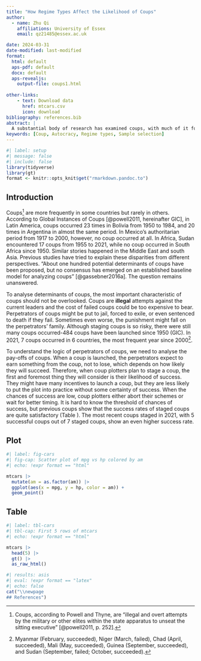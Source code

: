 ```yaml
---
title: "How Regime Types Affect the Likelihood of Coups"
author:
  - name: Zhu Qi
    affiliations: University of Essex
    email: qz21485@essex.ac.uk

date: 2024-03-31
date-modified: last-modified
format:
  html: default
  aps-pdf: default
  docx: default
  aps-revealjs: 
    output-file: coups1.html
  
other-links:
    - text: Download data
      href: mtcars.csv
      icon: download
bibliography: references.bib
abstract: |
  A substantial body of research has examined coups, with much of it focusing on the factors that lead to coup attempts. However, consensus remains elusive regarding why coups are more prevalent in certain countries while less so in others. Previous scholarship exploring the determinants of coup attempts has often overlooked the crucial aspect of coup success. Given the severe consequences of a failed coup, coup plotters are unlikely to proceed unless they perceive a high probability of success. Thus, the outcome of a coup—whether successful or unsuccessful—is not merely incidental but serves as a pivotal determinant of coup attempts. The decision to stage a coup is a self-selected variable contingent upon the anticipated success rate of coups. This study employs a sample selection model (specifically, a two-stage probit model) to elucidate why coups are more common in some autocratic countries but rare in others. I contend that coup attempts are largely shaped by the likelihood of coup success, which, in turn, hinges on the power dynamics between coup perpetrators and incumbents. These power dynamics are influenced by the regime type and their distinct responses to internal and external shocks.
keywords: [Coup, Autocracy, Regime types, Sample selection]
---
```


```r
#| label: setup
#| message: false
#| include: false
library(tidyverse)
library(gt)
format <- knitr::opts_knit$get("rmarkdown.pandoc.to")
```

## Introduction

Coups[^1] are more frequently in some countries but rarely in others.
According to Global Instances of Coups [@powell2011, hereinafter GIC], in Latin America, coups occurred 23 times in Bolivia from 1950 to 1984, and 20 times in Argentina in almost the same period.
In Mexico's authoritarian period from 1917 to 2000, however, no coup occurred at all.
In Africa, Sudan encountered 17 coups from 1955 to 2021, while no coup occurred in South Africa since 1950.
Similar stories happened in the Middle East and south Asia.
Previous studies have tried to explain these disparities from different perspectives.
"About one hundred potential determinants of coups have been proposed, but no consensus has emerged on an established baseline model for analyzing coups" [@gassebner2016a].
The question remains unanswered.

[^1]: Coups, according to Powell and Thyne, are "illegal and overt attempts by the military or other elites within the state apparatus to unseat the sitting executive" [@powell2011, p. 252].

To analyse determinants of coups, the most important characteristic of coups should not be overlooked.
Coups are **illegal** attempts against the current leaders and the cost of failed coups could be too expensive to bear.
Perpetrators of coups might be put to jail, forced to exile, or even sentenced to death if they fail.
Sometimes even worse, the punishment might fall on the perpetrators' family.
Although staging coups is so risky, there were still many coups occurred-484 coups have been launched since 1950 (GIC).
In 2021, 7 coups occurred in 6 countries, the most frequent year since 2000[^2].

[^2]: Myanmar (February, succeeded), Niger (March, failed), Chad (April, succeeded), Mali (May, succeeded), Guinea (September, succeeded), and Sudan (September, failed; October, succeeded).

To understand the logic of perpetrators of coups, we need to analyse the pay-offs of coups.
When a coup is launched, the perpetrators expect to earn something from the coup, not to lose, which depends on how likely they will succeed.
Therefore, when coup plotters plan to stage a coup, the first and foremost thing they will consider is their likelihood of success.
They might have many incentives to launch a coup, but they are less likely to put the plot into practice without some certainty of success.
When the chances of success are low, coup plotters either abort their schemes or wait for better timing.
It is hard to know the threshold of chances of success, but previous coups show that the success rates of staged coups are quite satisfactory (Table ).
The most recent coups staged in 2021, with 5 successful coups out of 7 staged coups, show an even higher success rate.

## Plot

```r
#| label: fig-cars
#| fig-cap: Scatter plot of mpg vs hp colored by am
#| echo: !expr format == "html"

mtcars |> 
  mutate(am = as.factor(am)) |>
  ggplot(aes(x = mpg, y = hp, color = am)) +
  geom_point() 
```

## Table

\cleardoublepage

```r
#| label: tbl-cars
#| tbl-cap: First 5 rows of mtcars
#| echo: !expr format == "html"

mtcars |> 
  head(5) |>
  gt() |> 
  as_raw_html()
```

```r
#| results: asis
#| eval: !expr format == "latex"
#| echo: false
cat("\\newpage
## References")
```
